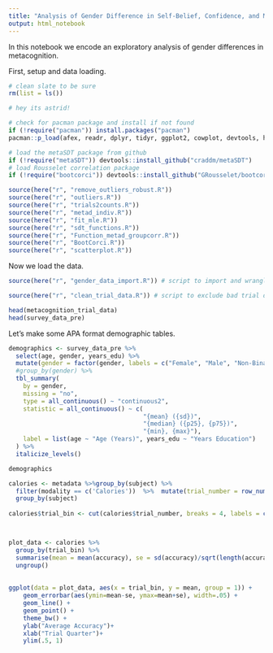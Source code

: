 ```yaml
---
title: "Analysis of Gender Difference in Self-Belief, Confidence, and Metacognitive Efficiency"
output: html_notebook
---
```


In this notebook we encode an exploratory analysis of gender differences in metacognition. 

First, setup and data loading. 

```r
# clean slate to be sure
rm(list = ls())

# hey its astrid! 

# check for pacman package and install if not found
if (!require("pacman")) install.packages("pacman")
pacman::p_load(afex, readr, dplyr, tidyr, ggplot2, cowplot, devtools, here, tidyverse, magrittr, reshape2, rjags, coda, lattice, broom, ggmcmc, foreach, doParallel, ggpubr, ggpol, patchwork, ggcorrplot, ggstatsplot, GGally, BayesFactor, gridExtra, gt, gtsummary, kableExtra)

# load the metaSDT package from github
if (!require("metaSDT")) devtools::install_github("craddm/metaSDT")
# load Rousselet correlation package 
if (!require("bootcorci")) devtools::install_github("GRousselet/bootcorci")

source(here("r", "remove_outliers_robust.R"))
source(here("r", "outliers.R"))
source(here("r", "trials2counts.R"))
source(here("r", "metad_indiv.R"))
source(here("r", "fit_mle.R"))
source(here("r", "sdt_functions.R"))
source(here("r", "Function_metad_groupcorr.R"))
source(here("r", "BootCorci.R"))
source(here("r", "scatterplot.R"))


```

Now we load the data. 

```r

source(here("r", "gender_data_import.R")) # script to import and wrangle data

source(here("r", "clean_trial_data.R")) # script to exclude bad trial data, per original preregistration

head(metacognition_trial_data)
head(survey_data_pre)

```

Let's make some APA format demographic tables.

```r
demographics <- survey_data_pre %>%
  select(age, gender, years_edu) %>%
  mutate(gender = factor(gender, labels = c("Female", "Male", "Non-Binary"))) %>%
  #group_by(gender) %>%
  tbl_summary(
    by = gender, 
    missing = "no",
    type = all_continuous() ~ "continuous2",
    statistic = all_continuous() ~ c(
                                     "{mean} ({sd})", 
                                     "{median} ({p25}, {p75})", 
                                     "{min}, {max}"),
    label = list(age ~ "Age (Years)", years_edu ~ "Years Education")
  ) %>%
  italicize_levels()

demographics

```


```r
calories <- metadata %>%group_by(subject) %>% 
  filter(modality == c('Calories'))  %>%  mutate(trial_number = row_number()) %>%
  group_by(subject) 
  
calories$trial_bin <- cut(calories$trial_number, breaks = 4, labels = c("1st", "2nd", "3rd","4th"))



plot_data <- calories %>%
  group_by(trial_bin) %>%
  summarise(mean = mean(accuracy), se = sd(accuracy)/sqrt(length(accuracy))) %>%
  ungroup()
  
  
ggplot(data = plot_data, aes(x = trial_bin, y = mean, group = 1)) +
    geom_errorbar(aes(ymin=mean-se, ymax=mean+se), width=.05) +
    geom_line() +
    geom_point() +
    theme_bw() +
    ylab("Average Accuracy")+
    xlab("Trial Quarter")+ 
    ylim(.5, 1)




```




